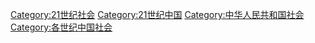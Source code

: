 [[Category:21世纪社会|Category:21世纪社会]]
[[Category:21世纪中国|Category:21世纪中国]]
[[Category:中华人民共和国社会|Category:中华人民共和国社会]]
[[Category:各世纪中国社会|Category:各世纪中国社会]]